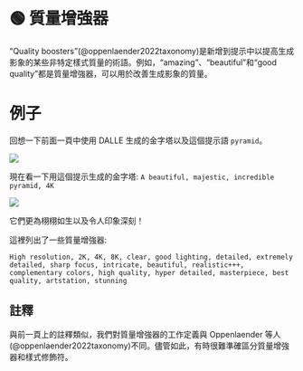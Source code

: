 
# 🟢 質量增強器

“Quality boosters”(@oppenlaender2022taxonomy)是新增到提示中以提高生成影象的某些非特定樣式質量的術語。例如，“amazing”、“beautiful”和“good quality”都是質量增強器，可以用於改善生成影象的質量。

# 例子

回想一下前面一頁中使用 DALLE 生成的金字塔以及這個提示語 `pyramid`。

<div style={{ textAlign: "center" }}>
  <Image
    src="/docs/assets/images_chapter/pyramids.webp"
    width={2340}
    height={592}
    style={{ width: "750px", margin: "auto" }}
  />
</div>

現在看一下用這個提示生成的金字塔:
`A beautiful, majestic, incredible pyramid, 4K`

<div style={{ textAlign: "center" }}>
  <Image
    src="/docs/assets/images_chapter/special_pyramids.webp"
    width={2314}
    height={568}
    style={{ width: "750px", margin: "auto" }}
  />
</div>

它們更為栩栩如生以及令人印象深刻！

這裡列出了一些質量增強器:

```text
High resolution, 2K, 4K, 8K, clear, good lighting, detailed, extremely detailed, sharp focus, intricate, beautiful, realistic+++, complementary colors, high quality, hyper detailed, masterpiece, best quality, artstation, stunning
```

## 註釋

與前一頁上的註釋類似，我們對質量增強器的工作定義與 Oppenlaender 等人(@oppenlaender2022taxonomy)不同。儘管如此，有時很難準確區分質量增強器和樣式修飾符。
